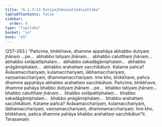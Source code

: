 ```yaml
---
title: "6.1.7–13 Dutiyajhānasuttādisattaka"
tableOfContents: false
sidebar:
  order: 9
type: "tipitaka"
basket: "su"
book: "a5"
---
```



<DynamicBreadcrumb />

<Paragraph type="center" book="a5">
(257–263.)
</Paragraph>

<Paragraph number="1364" book="a5">
“Pañcime, bhikkhave, dhamme appahāya abhabbo dutiyaṃ jhānaṃ …pe…  abhabbo tatiyaṃ jhānaṃ…  abhabbo catutthaṃ jhānaṃ…  abhabbo sotāpattiphalaṃ…  abhabbo sakadāgāmiphalaṃ…  abhabbo anāgāmiphalaṃ…  abhabbo arahattaṃ sacchikātuṃ. Katame pañca? Āvāsamacchariyaṃ, kulamacchariyaṃ, lābhamacchariyaṃ, vaṇṇamacchariyaṃ, dhammamacchariyaṃ. Ime kho, bhikkhave, pañca dhamme appahāya abhabbo arahattaṃ sacchikātuṃ.
</Paragraph>

<Paragraph number="1365" book="a5">
Pañcime, bhikkhave, dhamme pahāya bhabbo dutiyaṃ jhānaṃ …pe…  bhabbo tatiyaṃ jhānaṃ…  bhabbo catutthaṃ jhānaṃ…  bhabbo sotāpattiphalaṃ…  bhabbo sakadāgāmiphalaṃ…  bhabbo anāgāmiphalaṃ…  bhabbo arahattaṃ sacchikātuṃ. Katame pañca? Āvāsamacchariyaṃ, kulamacchariyaṃ, lābhamacchariyaṃ, vaṇṇamacchariyaṃ, dhammamacchariyaṃ. Ime kho, bhikkhave, pañca dhamme pahāya bhabbo arahattaṃ sacchikātun”ti.

</Paragraph>

<Paragraph number="1366" type="center" book="a5">
Terasamaṃ.
</Paragraph>